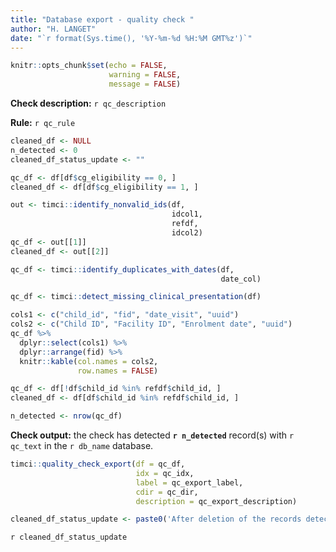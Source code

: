 ```yaml
---
title: "Database export - quality check "
author: "H. LANGET"
date: "`r format(Sys.time(), '%Y-%m-%d %H:%M GMT%z')`"
---
```


```r
knitr::opts_chunk$set(echo = FALSE,
                      warning = FALSE,
                      message = FALSE)
```

**Check description:** `r qc_description`

**Rule:** `r qc_rule`

```r
cleaned_df <- NULL
n_detected <- 0
cleaned_df_status_update <- ""
```

```r
qc_df <- df[df$cg_eligibility == 0, ]
cleaned_df <- df[df$cg_eligibility == 1, ]
```

```r
out <- timci::identify_nonvalid_ids(df,
                                    idcol1,
                                    refdf,
                                    idcol2)
qc_df <- out[[1]]
cleaned_df <- out[[2]]
```

```r
qc_df <- timci::identify_duplicates_with_dates(df,
                                               date_col)
```

```r
qc_df <- timci::detect_missing_clinical_presentation(df)
```

```r
cols1 <- c("child_id", "fid", "date_visit", "uuid")
cols2 <- c("Child ID", "Facility ID", "Enrolment date", "uuid")
qc_df %>%
  dplyr::select(cols1) %>%
  dplyr::arrange(fid) %>%
  knitr::kable(col.names = cols2,
               row.names = FALSE)
```

```r
qc_df <- df[!df$child_id %in% refdf$child_id, ]
cleaned_df <- df[df$child_id %in% refdf$child_id, ]
```

```r
n_detected <- nrow(qc_df)
```

**Check output:** the check has detected **`r n_detected`** record(s) with `r qc_text` in the `r db_name` database.

```r
timci::quality_check_export(df = qc_df,
                            idx = qc_idx,
                            label = qc_export_label,
                            cdir = qc_dir,
                            description = qc_export_description)
```

```r
cleaned_df_status_update <- paste0('After deletion of the records detected by this check, there are now **', nrow(cleaned_df), '** record(s) in the cleaned ', db_name, ' database.')
```

`r cleaned_df_status_update`
